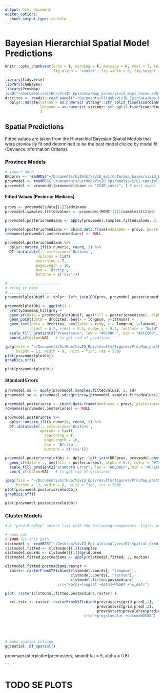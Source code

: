 ```yaml
---
output: html_document
editor_options: 
  chunk_output_type: console
---
```

# Bayesian Hierarchial Spatial Model Predictions 

```r
knitr::opts_chunk$set(echo = T, warning = F, message = F, eval = T, results = 'hide',
                      fig.align = 'center', fig.width = 8, fig.height = 8)

```

```r
library(tidyverse)
library(CARBayes)
library(PrevMap)
load("~/Documents/GitHub/VivID_Epi/data/map_bases/vivid_maps_bases.rda")
drccites <- readxl::read_excel("~/Documents/GitHub/VivID_Epi/data/map_bases/DRC_city_coordinates.xlsx") %>% 
  dplyr::mutate(latnum = as.numeric( stringr::str_split_fixed(coordinates, ",", n=2)[,1] ),
                longnum = as.numeric( stringr::str_split_fixed(coordinates, ",", n=2)[,2] ) 
                )

```
  
## Spatial Predictions
Fitted values are taken from the Hierarchial Bayesian Spatial Models that were previously fit and determined to be the best model choice by model fit (Deviance Information Criteria).

### Province Models
```r
# import data
DRCprov <- readRDS("~/Documents/GitHub/VivID_Epi/data/map_bases/vivid_DRCprov.rds")
provmodel <- readRDS("~/Documents/GitHub/VivID_Epi/analyses/07-spatial_prediction/prov_map_long_chains/Province_Bayes_Hierarchial_Model_longchain.rds")
provmodel <- provmodel[provmodel$name == "ICAR_covar", ] # best model

```

#### Fitted Values (Posterior Medians)
```r
provs <- provmodel$data[[1]]$adm1name
provmodel.samples.fittedvalues <- provmodel$MCMC[[1]]$samples$fitted

provmodel.posteriormedians <- apply(provmodel.samples.fittedvalues, 2, median)
```

```r
provmodel.posteriormedians <- cbind.data.frame(adm1name = provs, posteriormedians = provmodel.posteriormedians) 
rownames(provmodel.posteriormedians) <- NULL

provmodel.posteriormedians %>% 
  dplyr::mutate_if(is.numeric, round, 2) %>% 
  DT::datatable(., extensions='Buttons',
               options = list(
              searching = T,
              pageLength = 10,
              dom = 'Bfrtip', 
              buttons = c('csv')))
```


```r

#........................
# Bring it home
#........................
provmodelplotObjdf <- dplyr::left_join(DRCprov, provmodel.posteriormedians) 

provmodelplotObj <- ggplot() + 
  prettybasemap_hillgrey +
  geom_sf(data = provmodelplotObjdf, aes(fill = posteriormedians), alpha = 0.7, color = "#737373") +
  geom_point(data = drccites, aes(x = longnum, y=latnum)) + 
  geom_text(data = drccites, aes(label = city, x = longnum, y=latnum), 
            hjust = 0.5, vjust = 0.5, nudge_y = 0.3, fontface = "bold") +
  scale_fill_gradient2("Prevalence", low = "#0000FF", mid = "#FFEC00", high = "#FF0000") +
  coord_sf(datum=NA)   # to get rid of gridlines

jpeg(file = "~/Documents/GitHub/VivID_Epi/results/figures/ProvMap_postMedians.jpg",
     height = 11, width = 8, units = "in", res = 500)
plot(provmodelplotObj)
graphics.off()

```

```r
plot(provmodelplotObj)
```

#### Standard Errors
```r
provmodel.sd <- apply(provmodel.samples.fittedvalues, 2, sd)
provmodel.se <- provmodel.sd/sqrt(nrow(provmodel.samples.fittedvalues))

```

```r
provmodel.posteriorse <- cbind.data.frame(adm1name = provs, posteriorses = provmodel.se) 
rownames(provmodel.posteriorse) <- NULL

provmodel.posteriorse %>% 
  dplyr::mutate_if(is.numeric, round, 2) %>% 
  DT::datatable(., extensions='Buttons',
                options = list(
                  searching = T,
                  pageLength = 10,
                  dom = 'Bfrtip', 
                  buttons = c('csv')))
```

```r
provmodel.posteriorselotObj <- dplyr::left_join(DRCprov, provmodel.posteriorse) %>%  
  geom_sf(data = ., aes(fill = posteriorses), alpha = 0.7, color = "#737373") +
  scale_fill_gradient2("Standard Error", low = "#0000FF", mid = "#FFEC00", high = "#FF0000") +
  coord_sf(datum=NA)   # to get rid of gridlines

jpeg(file = "~/Documents/GitHub/VivID_Epi/results/figures/ProvMap_postSEs.jpg",
     height = 11, width = 8, units = "in", res = 500)
plot(provmodel.posteriorselotObj)
graphics.off()

```
```r
plot(provmodel.posteriorselotObj)
```


### Cluster Models

```r
# A "pred.PrevMap" object list with the following components: logit; prevalence; odds; probit;exceedance.prob, corresponding to a matrix of the exceedance probabilities where each column corresponds to a specified value in thresholds; samples, corresponding to a matrix of the posterior samples at each prediction locations for the linear predictor; grid.pred prediction locations. Each of the three components logit, prevalence, odds and probit is also a list with the following components:

# read rds
# TODO fix this path
clstmodel <- readRDS("~/Desktop/VivID_Epi_old/analyses/07-spatial_prediction/_rslurm_Prevmap_predictions/results_0.RDS")
clstmodel.fitted <- clstmodel[[1]]$samples
clstmodel.coords <- clstmodel[[1]]$grid.pred
clstmodel.fitted.postmedians <- apply(clstmodel.fitted, 2, median)
```

```r
clstmodel.fitted.postmedians.raster <- 
  raster::rasterFromXYZ(cbind(clstmodel.coords[, "longnum"],
                              clstmodel.coords[, "latnum"],
                              clstmodel.fitted.postmedians),
                        crs="+proj=longlat +datum=WGS84 +no_defs")

plot( raster(clstmodel.fitted.postmedians.raster) )

  ret.rstr <- raster::rasterFromXYZ(cbind(prevrasters$grid.pred[,1],
                                          prevrasters$grid.pred[,2],
                                          prevrasters$prevalence$predictions),
                                    crs="+proj=longlat +datum=WGS84")





# make spatial polygon
ggspatial::df_spatial()

```










prevmaprasterplotter(prevrasters, smoothfct = 5, alpha = 0.8)





```

# TODO SE PLOTS
